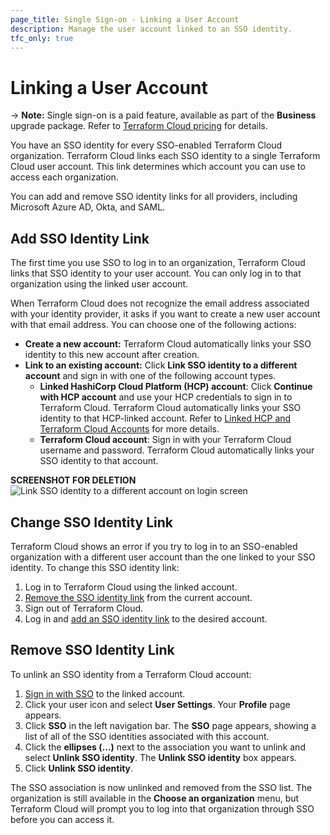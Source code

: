 ```yaml
---
page_title: Single Sign-on - Linking a User Account
description: Manage the user account linked to an SSO identity.
tfc_only: true
---
```


# Linking a User Account

-> **Note:** Single sign-on is a paid feature, available as part of the **Business** upgrade package. Refer to [Terraform Cloud pricing](https://www.hashicorp.com/products/terraform/pricing) for details.

You have an SSO identity for every SSO-enabled Terraform Cloud organization. Terraform Cloud links each SSO identity to a single Terraform Cloud user account. This link determines which account you can use to access each organization.

You can add and remove SSO identity links for all providers, including Microsoft Azure AD, Okta, and SAML.

## Add SSO Identity Link

The first time you use SSO to log in to an organization, Terraform Cloud links that SSO identity to your user account. You can only log in to that organization using the linked user account.

When Terraform Cloud does not recognize the email address associated with your identity provider, it asks if you want to create a new user account with that email address. You can choose one of the following actions:

- **Create a new account:** Terraform Cloud automatically links your SSO identity to this new account after creation.
- **Link to an existing account:** Click **Link SSO identity to a different account** and sign in with one of the following account types.
  - **Linked HashiCorp Cloud Platform (HCP) account**: Click **Continue with HCP account** and use your HCP credentials to sign in to Terraform Cloud. Terraform Cloud automatically links your SSO identity to that HCP-linked account. Refer to [Linked HCP and Terraform Cloud Accounts](/cloud-docs/users-teams-organizations/users#linked-hcp-and-terraform-cloud-accounts) for more details.
  - **Terraform Cloud account**: Sign in with your Terraform Cloud username and password. Terraform Cloud automatically links your SSO identity to that account.

**SCREENSHOT FOR DELETION**
![Link SSO identity to a different account on login screen](/img/docs/sso-identity-link-existing-account.png)

## Change SSO Identity Link

Terraform Cloud shows an error if you try to log in to an SSO-enabled organization with a different user account than the one linked to your SSO identity. To change this SSO identity link:

1. Log in to Terraform Cloud using the linked account.
1. [Remove the SSO identity link](#remove-sso-identity-link) from the current account.
1. Sign out of Terraform Cloud.
1. Log in and [add an SSO identity link](#add-sso-identity-link) to the desired account.

## Remove SSO Identity Link

To unlink an SSO identity from a Terraform Cloud account:

1. [Sign in with SSO](/cloud-docs/users-teams-organizations/single-sign-on#signing-in-with-sso) to the linked account.
1. Click your user icon and select **User Settings**. Your **Profile** page appears.
1. Click **SSO** in the left navigation bar. The **SSO** page appears, showing a list of all of the SSO identities associated with this account.
1. Click the **ellipses (...)** next to the association you want to unlink and select **Unlink SSO identity**. The **Unlink SSO identity** box appears.
1. Click **Unlink SSO identity**.

The SSO association is now unlinked and removed from the SSO list. The organization is still available in the **Choose an organization** menu, but Terraform Cloud will prompt you to log into that organization through SSO before you can access it.




